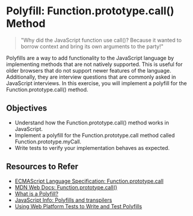 
# Polyfill: Function.prototype.call() Method

> "Why did the JavaScript function use call()? Because it wanted to borrow context and bring its own arguments to the party!"

Polyfills are a way to add functionality to the JavaScript language by implementing methods that are not natively supported. This is useful for older browsers that do not support newer features of the language. Additionally, they are interview questions that are commonly asked in JavaScript interviews. In this exercise, you will implement a polyfill for the Function.prototype.call() method.

## Objectives

- Understand how the Function.prototype.call() method works in JavaScript.
- Implement a polyfill for the Function.prototype.call method called Function.prototype.myCall.
- Write tests to verify your implementation behaves as expected.

## Resources to Refer

- [ECMAScript Language Specification: Function.prototype.call](https://tc39.es/ecma262/multipage/fundamental-objects.html#sec-function.prototype.call)
- [MDN Web Docs: Function.prototype.call()](https://developer.mozilla.org/en-US/docs/Web/JavaScript/Reference/Global_Objects/Function/call)
- [What is a Polyfill?](https://remysharp.com/2010/10/08/what-is-a-polyfill)
- [JavaScript Info: Polyfills and transpilers](https://javascript.info/polyfills)
- [Using Web Platform Tests to Write and Test Polyfills](https://www.oddbird.net/2023/05/01/web-platform-tests-polyfills/)
